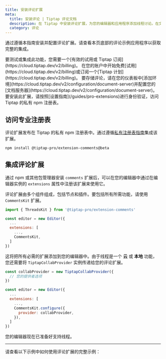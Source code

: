 ```yaml
---
title: 安装评论扩展
meta:
  title: 安装评论 | Tiptap 评论文档
  description: 在 Tiptap 中安装评论扩展，为您的编辑器和应用程序添加线程讨论。在文档中了解更多信息！
  category: 评论
---
```



通过遵循本指南安装并配置评论扩展。请查看本页底部的评论示例应用程序以获取完整的集成。

<Callout title="集成或测试评论" variant="warning">
    要测试或集成此功能，您需要一个[有效的试用或 Tiptap 订阅](https://cloud.tiptap.dev/v2/billing)。
</Callout>

<Requirements>
    <RequirementItem label="1. 激活试用或订阅">
        在您的账户中开始免费[试用](https://cloud.tiptap.dev/v2/billing)或订阅一个[Tiptap 计划](https://cloud.tiptap.dev/v2/billing)。
    </RequirementItem>
    <RequirementItem label="2. 启动文档服务器">
        要存储评论，请在您的仪表板中[添加环境](https://cloud.tiptap.dev/v2/configuration/document-server)并配置您的[文档服务器](https://cloud.tiptap.dev/v2/configuration/document-server)。
    </RequirementItem>
    <RequirementItem label="3. 从私有注册表安装">
        要安装此扩展，请按照[设置指南](/guides/pro-extensions)进行身份验证，访问 Tiptap 的私有 npm 注册表。
    </RequirementItem>
</Requirements>

## 访问专业注册表
评论扩展发布在 Tiptap 的私有 npm 注册表中。通过遵循[私有注册表指南](/guides/pro-extensions)集成该扩展。


```bash
npm install @tiptap-pro/extension-comments@beta
```

## 集成评论扩展

通过 npm 或其他包管理器安装 `comments` 扩展后，可以在您的编辑器中通过在编辑器实例的 `extensions` 属性中注册该扩展来使用它。

评论扩展由多个组件组成，包括节点和插件。要包括所有所需功能，请使用 `CommentsKit` 扩展。

```js
import { ThreadsKit } from '@tiptap-pro/extension-comments'

const editor = new Editor({
  ...
  extensions: [
    ...,
    CommentsKit,
  ]
})
```

这将把所有必需的扩展添加到您的编辑器中。由于线程是一个 **云** 或 **本地** 功能，您还需要将 `TiptapCollabProvider` 实例传递给您的评论扩展。

```js
const collabProvider = new TiptapCollabProvider({
  // 您的提供者选项
})

const editor = new Editor({
  ...
  extensions: [
    ...,
    CommentsKit.configure({
      provider: collabProvider,
    }),
  ]
})
```

您的编辑器现在已准备好支持线程。

<hr />

请查看以下示例中如何使用评论扩展的完整示例：

<CodeDemo isPro path="/Extensions/Comments?inline=false&hideSource=false" />